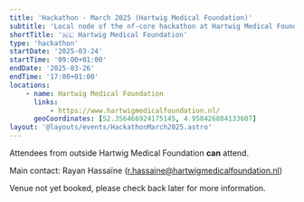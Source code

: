 ```yaml
---
title: 'Hackathon - March 2025 (Hartwig Medical Foundation)'
subtitle: 'Local node of the nf-core hackathon at Hartwig Medical Foundation, Netherlands'
shortTitle: '🇳🇱 Hartwig Medical Foundation'
type: 'hackathon'
startDate: '2025-03-24'
startTime: '09:00+01:00'
endDate: '2025-03-26'
endTime: '17:00+01:00'
locations:
    - name: Hartwig Medical Foundation
      links:
          - https://www.hartwigmedicalfoundation.nl/
      geoCoordinates: [52.356466924175145, 4.958426884133607]
layout: '@layouts/events/HackathonMarch2025.astro'
---
```


Attendees from outside Hartwig Medical Foundation **can** attend.

Main contact: Rayan Hassaïne ([r.hassaine@hartwigmedicalfoundation.nl](mailto:r.hassaine@hartwigmedicalfoundation.nl))

Venue not yet booked, please check back later for more information.
